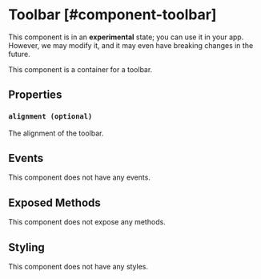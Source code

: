 
# Toolbar [#component-toolbar]

<Callout type="warning" emoji="📔">This component is in an **experimental** state; you can use it in your app. However, we may modify it, and it may even have breaking changes in the future.</Callout>

This component is a container for a toolbar.



## Properties

### `alignment (optional)`

The alignment of the toolbar.

## Events

This component does not have any events.

## Exposed Methods

This component does not expose any methods.

## Styling

This component does not have any styles.
